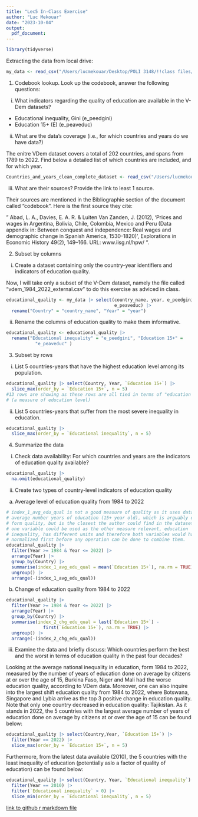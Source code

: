 ```yaml
---
title: "Lec5 In-Class Exercise"
author: "Luc Mekouar"
date: "2023-10-04"
output:
  pdf_document:
---
```


```r
library(tidyverse)
```

Extracting the data from local drive:

```r
my_data <- read_csv("/Users/lucmekouar/Desktop/POLI 3148/!!class files/_DataPublic_/vdem/1984_2022/vdem_1984_2022_external.csv")
```

1.  Codebook lookup. Look up the codebook, answer the following questions:

<!-- -->

i.  What indicators regarding the quality of education are available in the V-Dem datasets?

-   Educational inequality, Gini (e_peedgini)
-   Education 15+ (E) (e_peaveduc)

ii. What are the data's coverage (i.e., for which countries and years do we have data?)

The enitre VDem dataset covers a total of 202 countries, and spans from 1789 to 2022. Find below a detailed list of which countries are included, and for which year.

```r
Countries_and_years_clean_complete_dataset <- read_csv("/Users/lucmekouar/Desktop/POLI 3148/REPO_Luc_POLI3148/week 5__data wrangling.2 & data visualization.1/HW/Countries_and_years_clean.csv")
```

iii. What are their sources? Provide the link to least 1 source.

Their sources are mentioned in the Bibliographie section of the document called "codebook". Here is the first source they cite:

" Abad, L. A., Davies, E. A. R. & Luiten Van Zanden, J. (2012), 'Prices and wages in Argentina, Bolivia, Chile, Colombia, Mexico and Peru (Data appendix in: Between conquest and independence: Real wages and demographic change in Spanish America, 1530-1820)', Explorations in Economic History 49(2), 149--166. URL: www.iisg.nl/hpw/ ".

2.  Subset by columns

<!-- -->

i.  Create a dataset containing only the country-year identifiers and indicators of education quality.

Now, I will take only a subset of the V-Dem dataset, namely the file called "vdem_1984_2022_external.csv" to do this exercise as adviced in class.

```r
educational_quality <- my_data |> select(country_name, year, e_peedgini, 
                                         e_peaveduc) |>
  rename("Country" = "country_name", "Year" = "year")
```

ii. Rename the columns of education quality to make them informative.

```r
educational_quality <- educational_quality |> 
  rename("Educational inequality" = "e_peedgini", "Education 15+" = 
           "e_peaveduc" )
```

3.  Subset by rows

<!-- -->

i.  List 5 countries-years that have the highest education level among its population.

```r
educational_quality |> select(Country, Year, `Education 15+`) |>
  slice_max(order_by = `Education 15+`, n = 5)
#13 rows are showing as these rows are all tied in terms of "education 15+" 
# (a measure of education level)
```

ii. List 5 countries-years that suffer from the most severe inequality in education.

```r
educational_quality |>
  slice_max(order_by = `Educational inequality`, n = 5)
```

4.  Summarize the data

<!-- -->

i.  Check data availability: For which countries and years are the indicators of education quality available?

```r
educational_quality |>
  na.omit(educational_quality)
```

ii. Create two types of country-level indicators of education quality

<!-- -->

a.  Average level of education quality from 1984 to 2022

```r
# index_1_avg_edu_qual is not a good measure of quality as it uses data on the 
# average number years of education (15+ year old), which is arguably different 
# form quality, but is the closest the author could find in the dataset. Only 
# one variable could be used as the other measure relevant, education 
# inequality, has different units and therefore both variables would have to be 
# normalized first before any operation can be done to combine them.
educational_quality |>
  filter(Year >= 1984 & Year <= 2022) |>
  arrange(Year) |>
  group_by(Country) |>
  summarise(index_1_avg_edu_qual = mean(`Education 15+`), na.rm = TRUE) |>
  ungroup() |>
  arrange(-(index_1_avg_edu_qual))
```

b.    Change of education quality from 1984 to 2022

```r
educational_quality |>
  filter(Year >= 1984 & Year <= 2022) |>
  arrange(Year) |>
  group_by(Country) |>
  summarise(index_2_chg_edu_qual = last(`Education 15+`) - 
              first(`Education 15+`), na.rm = TRUE) |>
  ungroup() |>
  arrange(-(index_2_chg_edu_qual))
```

iii. Examine the data and briefly discuss: Which countries perform the best and the worst in terms of education quality in the past four decades?

Looking at the average national inequality in education, form 1984 to 2022, measured by the number of years of education done on average by citizens at or over the age of 15, Burkina Faso, Niger and Mali had the worse education quality, according to VDem data. Moreover, one can also inquire into the largest shift education quality from 1984 to 2022, where Botswana, Singapore and Lybia arrive as the top 3 positive change in education quality. Note that only one country decreased in education quality: Tajikistan. As it stands in 2022, the 5 countries with the largest average number of years of education done on average by citizens at or over the age of 15 can be found below:

```r
educational_quality |> select(Country,Year, `Education 15+`) |>
  filter(Year == 2022) |>
  slice_max(order_by = `Education 15+`, n = 5)
```

Furthermore, from the latest data available (2010), the 5 countries with the least inequality of education (potentially aslo a factor of quality of education) can be found below:

```r
educational_quality |> select(Country, Year, `Educational inequality`) |>
  filter(Year == 2010) |>
  filter(`Educational inequality` > 0) |>
  slice_min(order_by = `Educational inequality`, n = 5)
```

[link to github r markdown file](https://github.com/LucMekouar/REPO_Luc_POLI3148/blob/main/week%205__data%20wrangling.2%20%26%20data%20visualization.1/HW/2.0Lec4-5%20In-Class%20Exercise.Rmd)
